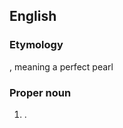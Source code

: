 ==English==

===Etymology===
{{etyl|ar}}, meaning a perfect pearl

===Proper noun===
{{en-proper noun}}

# {{given name|female|from=Arabic}}.
